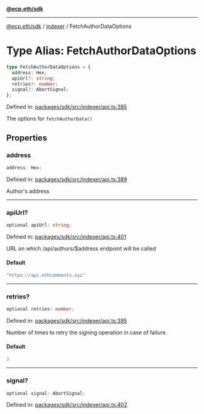 [**@ecp.eth/sdk**](../../index.mdx)

***

[@ecp.eth/sdk](/sdk-reference/index.mdx) / [indexer](/sdk-reference/indexer/index.mdx) / FetchAuthorDataOptions

# Type Alias: FetchAuthorDataOptions

```ts
type FetchAuthorDataOptions = {
  address: Hex;
  apiUrl?: string;
  retries?: number;
  signal?: AbortSignal;
};
```

Defined in: [packages/sdk/src/indexer/api.ts:385](https://github.com/ecp-eth/comments-monorepo/blob/main/packages/sdk/src/indexer/api.ts#L385)

The options for `fetchAuthorData()`

## Properties

### address

```ts
address: Hex;
```

Defined in: [packages/sdk/src/indexer/api.ts:389](https://github.com/ecp-eth/comments-monorepo/blob/main/packages/sdk/src/indexer/api.ts#L389)

Author's address

***

### apiUrl?

```ts
optional apiUrl: string;
```

Defined in: [packages/sdk/src/indexer/api.ts:401](https://github.com/ecp-eth/comments-monorepo/blob/main/packages/sdk/src/indexer/api.ts#L401)

URL on which /api/authors/$address endpoint will be called

#### Default

```ts
"https://api.ethcomments.xyz"
```

***

### retries?

```ts
optional retries: number;
```

Defined in: [packages/sdk/src/indexer/api.ts:395](https://github.com/ecp-eth/comments-monorepo/blob/main/packages/sdk/src/indexer/api.ts#L395)

Number of times to retry the signing operation in case of failure.

#### Default

```ts
3
```

***

### signal?

```ts
optional signal: AbortSignal;
```

Defined in: [packages/sdk/src/indexer/api.ts:402](https://github.com/ecp-eth/comments-monorepo/blob/main/packages/sdk/src/indexer/api.ts#L402)
